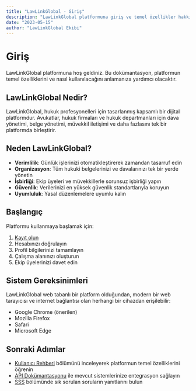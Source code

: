 ```yaml
---
title: "LawLinkGlobal - Giriş"
description: "LawLinkGlobal platformuna giriş ve temel özellikler hakkında bilgi"
date: "2023-05-15"
author: "LawLinkGlobal Ekibi"
---
```


# Giriş

LawLinkGlobal platformuna hoş geldiniz. Bu dokümantasyon, platformun temel özelliklerini ve nasıl kullanılacağını anlamanıza yardımcı olacaktır.

## LawLinkGlobal Nedir?

LawLinkGlobal, hukuk profesyonelleri için tasarlanmış kapsamlı bir dijital platformdur. Avukatlar, hukuk firmaları ve hukuk departmanları için dava yönetimi, belge yönetimi, müvekkil iletişimi ve daha fazlasını tek bir platformda birleştirir.

## Neden LawLinkGlobal?

- **Verimlilik**: Günlük işlerinizi otomatikleştirerek zamandan tasarruf edin
- **Organizasyon**: Tüm hukuki belgelerinizi ve davalarınızı tek bir yerde yönetin
- **İşbirliği**: Ekip üyeleri ve müvekkillerle sorunsuz işbirliği yapın
- **Güvenlik**: Verilerinizi en yüksek güvenlik standartlarıyla koruyun
- **Uyumluluk**: Yasal düzenlemelere uyumlu kalın

## Başlangıç

Platformu kullanmaya başlamak için:

1. [Kayıt olun](https://lawlinkglobal.com/register)
2. Hesabınızı doğrulayın
3. Profil bilgilerinizi tamamlayın
4. Çalışma alanınızı oluşturun
5. Ekip üyelerinizi davet edin

## Sistem Gereksinimleri

LawLinkGlobal web tabanlı bir platform olduğundan, modern bir web tarayıcısı ve internet bağlantısı olan herhangi bir cihazdan erişilebilir:

- Google Chrome (önerilen)
- Mozilla Firefox
- Safari
- Microsoft Edge

## Sonraki Adımlar

- [Kullanıcı Rehberi](/kullanici-rehberi) bölümünü inceleyerek platformun temel özelliklerini öğrenin
- [API Dokümantasyonu](/api) ile mevcut sistemlerinize entegrasyon sağlayın
- [SSS](/sss) bölümünde sık sorulan soruların yanıtlarını bulun 